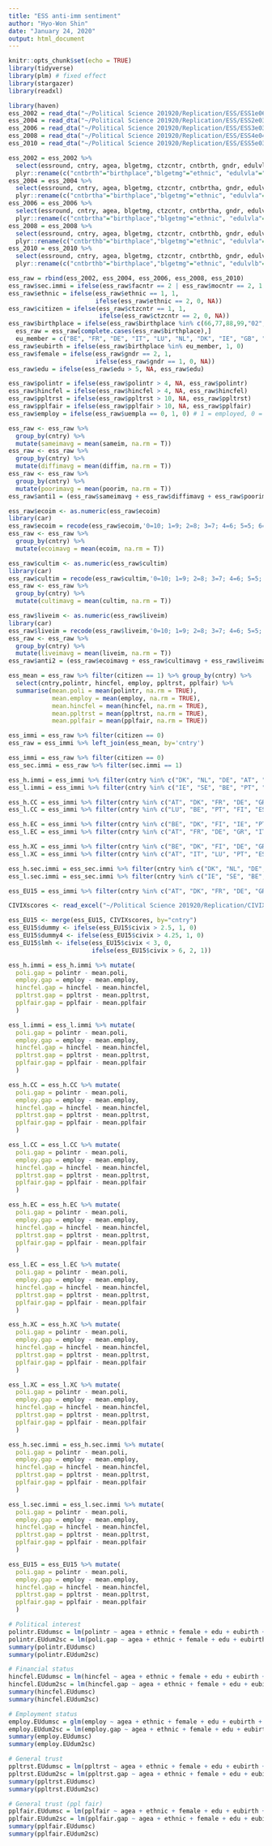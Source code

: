 ```yaml
---
title: "ESS anti-imm sentiment"
author: "Hyo-Won Shin"
date: "January 24, 2020"
output: html_document
---
```


```r
knitr::opts_chunk$set(echo = TRUE)
library(tidyverse)
library(plm) # fixed effect
library(stargazer)
library(readxl)
```

```r
library(haven)
ess_2002 = read_dta("~/Political Science 201920/Replication/ESS/ESS1e06_6.stata/ESS1e06_6.dta")
ess_2004 = read_dta("~/Political Science 201920/Replication/ESS/ESS2e03_6.stata/ESS2e03_6.dta")
ess_2006 = read_dta("~/Political Science 201920/Replication/ESS/ESS3e03_7.stata/ESS3e03_7.dta")
ess_2008 = read_dta("~/Political Science 201920/Replication/ESS/ESS4e04_5.stata/ESS4e04_5.dta")
ess_2010 = read_dta("~/Political Science 201920/Replication/ESS/ESS5e03_4.stata/ESS5e03_4.dta")
```

```r
ess_2002 = ess_2002 %>% 
  select(essround, cntry, agea, blgetmg, ctzcntr, cntbrth, gndr, edulvla, facntr, mocntr, polintr, hincfel, uempla, ppltrst, pplfair, imsmetn, imdfetn, impcntr, imbgeco, imueclt, imwbcnt) %>%
  plyr::rename(c("cntbrth"="birthplace","blgetmg"="ethnic", "edulvla"="edu", "imsmetn"="sameim", "imdfetn"="diffim", "impcntr"="poorim", "imbgeco"="ecoim", "imueclt"="cultim", "imwbcnt"="liveim"))
ess_2004 = ess_2004 %>% 
  select(essround, cntry, agea, blgetmg, ctzcntr, cntbrtha, gndr, edulvla, facntr, mocntr, polintr, hincfel, uempla, ppltrst, pplfair,imsmetn, imdfetn, impcntr, imbgeco, imueclt, imwbcnt) %>%
  plyr::rename(c("cntbrtha"="birthplace","blgetmg"="ethnic", "edulvla"="edu", "imsmetn"="sameim", "imdfetn"="diffim", "impcntr"="poorim", "imbgeco"="ecoim", "imueclt"="cultim", "imwbcnt"="liveim"))
ess_2006 = ess_2006 %>% 
  select(essround, cntry, agea, blgetmg, ctzcntr, cntbrtha, gndr, edulvla, facntr, mocntr, polintr, hincfel, uempla, ppltrst, pplfair, imsmetn, imdfetn, impcntr, imbgeco, imueclt, imwbcnt) %>%
  plyr::rename(c("cntbrtha"="birthplace","blgetmg"="ethnic", "edulvla"="edu", "imsmetn"="sameim", "imdfetn"="diffim", "impcntr"="poorim", "imbgeco"="ecoim", "imueclt"="cultim", "imwbcnt"="liveim"))
ess_2008 = ess_2008 %>% 
  select(essround, cntry, agea, blgetmg, ctzcntr, cntbrthb, gndr, edulvla, facntr, mocntr, polintr, hincfel, uempla, ppltrst, pplfair, imsmetn, imdfetn, impcntr, imbgeco, imueclt, imwbcnt) %>%
  plyr::rename(c("cntbrthb"="birthplace","blgetmg"="ethnic", "edulvla"="edu", "imsmetn"="sameim", "imdfetn"="diffim", "impcntr"="poorim", "imbgeco"="ecoim", "imueclt"="cultim", "imwbcnt"="liveim"))
ess_2010 = ess_2010 %>% 
  select(essround, cntry, agea, blgetmg, ctzcntr, cntbrthb, gndr, edulvlb, facntr, mocntr, polintr, hincfel, uempla, ppltrst, pplfair, imsmetn, imdfetn, impcntr, imbgeco, imueclt, imwbcnt) %>%
  plyr::rename(c("cntbrthb"="birthplace","blgetmg"="ethnic", "edulvlb"="edu", "imsmetn"="sameim", "imdfetn"="diffim", "impcntr"="poorim", "imbgeco"="ecoim", "imueclt"="cultim", "imwbcnt"="liveim"))

```

```r
ess_raw = rbind(ess_2002, ess_2004, ess_2006, ess_2008, ess_2010)
ess_raw$sec.immi = ifelse(ess_raw$facntr == 2 | ess_raw$mocntr == 2, 1, 0)
ess_raw$ethnic = ifelse(ess_raw$ethnic == 1, 1,
                        ifelse(ess_raw$ethnic == 2, 0, NA))
ess_raw$citizen = ifelse(ess_raw$ctzcntr == 1, 1,
                         ifelse(ess_raw$ctzcntr == 2, 0, NA))
ess_raw$birthplace = ifelse(ess_raw$birthplace %in% c(66,77,88,99,"02","03","04","06"), NA, ess_raw$birthplace)
  ess_raw = ess_raw[complete.cases(ess_raw$birthplace),]
  eu_member = c("BE", "FR", "DE", "IT", "LU", "NL", "DK", "IE", "GB", "GR", "PT", "ES","AT","SE")
ess_raw$eubirth = ifelse(ess_raw$birthplace %in% eu_member, 1, 0)
ess_raw$female = ifelse(ess_raw$gndr == 2, 1, 
                        ifelse(ess_raw$gndr == 1, 0, NA))
ess_raw$edu = ifelse(ess_raw$edu > 5, NA, ess_raw$edu)

ess_raw$polintr = ifelse(ess_raw$polintr > 4, NA, ess_raw$polintr)
ess_raw$hincfel = ifelse(ess_raw$hincfel > 4, NA, ess_raw$hincfel)
ess_raw$ppltrst = ifelse(ess_raw$ppltrst > 10, NA, ess_raw$ppltrst)
ess_raw$pplfair = ifelse(ess_raw$pplfair > 10, NA, ess_raw$pplfair)
ess_raw$employ = ifelse(ess_raw$uempla == 0, 1, 0) # 1 = employed, 0 = unemployed

ess_raw <- ess_raw %>%
  group_by(cntry) %>%
  mutate(sameimavg = mean(sameim, na.rm = T))
ess_raw <- ess_raw %>%
  group_by(cntry) %>%
  mutate(diffimavg = mean(diffim, na.rm = T))
ess_raw <- ess_raw %>%
  group_by(cntry) %>%
  mutate(poorimavg = mean(poorim, na.rm = T))
ess_raw$anti1 = (ess_raw$sameimavg + ess_raw$diffimavg + ess_raw$poorimavg)/3

ess_raw$ecoim <- as.numeric(ess_raw$ecoim)
library(car)
ess_raw$ecoim = recode(ess_raw$ecoim,'0=10; 1=9; 2=8; 3=7; 4=6; 5=5; 6=4; 7=3; 8=2; 9=1; 10=0')
ess_raw <- ess_raw %>%
  group_by(cntry) %>%
  mutate(ecoimavg = mean(ecoim, na.rm = T))

ess_raw$cultim <- as.numeric(ess_raw$cultim)
library(car)
ess_raw$cultim = recode(ess_raw$cultim,'0=10; 1=9; 2=8; 3=7; 4=6; 5=5; 6=4; 7=3; 8=2; 9=1; 10=0')
ess_raw <- ess_raw %>%
  group_by(cntry) %>%
  mutate(cultimavg = mean(cultim, na.rm = T))

ess_raw$liveim <- as.numeric(ess_raw$liveim)
library(car)
ess_raw$liveim = recode(ess_raw$liveim,'0=10; 1=9; 2=8; 3=7; 4=6; 5=5; 6=4; 7=3; 8=2; 9=1; 10=0')
ess_raw <- ess_raw %>%
  group_by(cntry) %>%
  mutate(liveimavg = mean(liveim, na.rm = T))
ess_raw$anti2 = (ess_raw$ecoimavg + ess_raw$cultimavg + ess_raw$liveimavg)/3

ess_mean = ess_raw %>% filter(citizen == 1) %>% group_by(cntry) %>%
  select(cntry,polintr, hincfel, employ, ppltrst, pplfair) %>%
  summarise(mean.poli = mean(polintr, na.rm = TRUE),
            mean.employ = mean(employ, na.rm = TRUE),
            mean.hincfel = mean(hincfel, na.rm = TRUE),
            mean.ppltrst = mean(ppltrst, na.rm = TRUE),
            mean.pplfair = mean(pplfair, na.rm = TRUE))

ess_immi = ess_raw %>% filter(citizen == 0)
ess_raw = ess_immi %>% left_join(ess_mean, by='cntry')

ess_immi = ess_raw %>% filter(citizen == 0)
ess_sec.immi = ess_raw %>% filter(sec.immi == 1)

ess_h.immi = ess_immi %>% filter(cntry %in% c("DK", "NL", "DE", "AT", "FR", "GB", "GR"))
ess_l.immi = ess_immi %>% filter(cntry %in% c("IE", "SE", "BE", "PT", "ES", "FI","LU", "IT"))

ess_h.CC = ess_immi %>% filter(cntry %in% c("AT", "DK", "FR", "DE", "GR", "IT", "NL"))
ess_l.CC = ess_immi %>% filter(cntry %in% c("LU", "BE", "PT", "FI", "ES", "IE", "SE", "GB"))

ess_h.EC = ess_immi %>% filter(cntry %in% c("BE", "DK", "FI", "IE", "PT", "SE", "GB"))
ess_l.EC = ess_immi %>% filter(cntry %in% c("AT", "FR", "DE", "GR", "IT", "LU", "NL", "ES"))

ess_h.XC = ess_immi %>% filter(cntry %in% c("BE", "DK", "FI", "DE", "GR", "NL", "GB"))
ess_l.XC = ess_immi %>% filter(cntry %in% c("AT", "IT", "LU", "PT", "ES", "SE", "FR", "IE"))

ess_h.sec.immi = ess_sec.immi %>% filter(cntry %in% c("DK", "NL", "DE", "AT", "FR", "GB", "GR"))
ess_l.sec.immi = ess_sec.immi %>% filter(cntry %in% c("IE", "SE", "BE", "PT", "ES", "FI","LU", "IT"))

ess_EU15 = ess_immi %>% filter(cntry %in% c("AT", "DK", "FR", "DE", "GR", "IT", "NL", "LU", "BE", "PT", "FI", "ES", "IE", "SE", "GB"))

CIVIXscores <- read_excel("~/Political Science 201920/Replication/CIVIXscores.xlsx")

ess_EU15 <- merge(ess_EU15, CIVIXscores, by="cntry")
ess_EU15$dummy <- ifelse(ess_EU15$civix > 2.5, 1, 0)
ess_EU15$dummy4 <- ifelse(ess_EU15$civix > 4.25, 1, 0)
ess_EU15$lmh <- ifelse(ess_EU15$civix < 3, 0,
                       ifelse(ess_EU15$civix > 6, 2, 1))


```

```r

ess_h.immi = ess_h.immi %>% mutate(
  poli.gap = polintr - mean.poli, 
  employ.gap = employ - mean.employ,
  hincfel.gap = hincfel - mean.hincfel, 
  ppltrst.gap = ppltrst - mean.ppltrst,
  pplfair.gap = pplfair - mean.pplfair
  )

ess_l.immi = ess_l.immi %>% mutate(
  poli.gap = polintr - mean.poli, 
  employ.gap = employ - mean.employ,
  hincfel.gap = hincfel - mean.hincfel, 
  ppltrst.gap = ppltrst - mean.ppltrst,
  pplfair.gap = pplfair - mean.pplfair
  )

ess_h.CC = ess_h.CC %>% mutate(
  poli.gap = polintr - mean.poli, 
  employ.gap = employ - mean.employ,
  hincfel.gap = hincfel - mean.hincfel, 
  ppltrst.gap = ppltrst - mean.ppltrst,
  pplfair.gap = pplfair - mean.pplfair
  )

ess_l.CC = ess_l.CC %>% mutate(
  poli.gap = polintr - mean.poli, 
  employ.gap = employ - mean.employ,
  hincfel.gap = hincfel - mean.hincfel, 
  ppltrst.gap = ppltrst - mean.ppltrst,
  pplfair.gap = pplfair - mean.pplfair
  )

ess_h.EC = ess_h.EC %>% mutate(
  poli.gap = polintr - mean.poli, 
  employ.gap = employ - mean.employ,
  hincfel.gap = hincfel - mean.hincfel, 
  ppltrst.gap = ppltrst - mean.ppltrst,
  pplfair.gap = pplfair - mean.pplfair
  )

ess_l.EC = ess_l.EC %>% mutate(
  poli.gap = polintr - mean.poli, 
  employ.gap = employ - mean.employ,
  hincfel.gap = hincfel - mean.hincfel, 
  ppltrst.gap = ppltrst - mean.ppltrst,
  pplfair.gap = pplfair - mean.pplfair
  )

ess_h.XC = ess_h.XC %>% mutate(
  poli.gap = polintr - mean.poli, 
  employ.gap = employ - mean.employ,
  hincfel.gap = hincfel - mean.hincfel, 
  ppltrst.gap = ppltrst - mean.ppltrst,
  pplfair.gap = pplfair - mean.pplfair
  )

ess_l.XC = ess_l.XC %>% mutate(
  poli.gap = polintr - mean.poli, 
  employ.gap = employ - mean.employ,
  hincfel.gap = hincfel - mean.hincfel, 
  ppltrst.gap = ppltrst - mean.ppltrst,
  pplfair.gap = pplfair - mean.pplfair
  )

ess_h.sec.immi = ess_h.sec.immi %>% mutate(
  poli.gap = polintr - mean.poli, 
  employ.gap = employ - mean.employ,
  hincfel.gap = hincfel - mean.hincfel, 
  ppltrst.gap = ppltrst - mean.ppltrst,
  pplfair.gap = pplfair - mean.pplfair
  )

ess_l.sec.immi = ess_l.sec.immi %>% mutate(
  poli.gap = polintr - mean.poli, 
  employ.gap = employ - mean.employ,
  hincfel.gap = hincfel - mean.hincfel, 
  ppltrst.gap = ppltrst - mean.ppltrst,
  pplfair.gap = pplfair - mean.pplfair
  )

ess_EU15 = ess_EU15 %>% mutate(
  poli.gap = polintr - mean.poli, 
  employ.gap = employ - mean.employ,
  hincfel.gap = hincfel - mean.hincfel, 
  ppltrst.gap = ppltrst - mean.ppltrst,
  pplfair.gap = pplfair - mean.pplfair
  )

```

```r
# Political interest
polintr.EUdumsc = lm(polintr ~ agea + ethnic + female + edu + eubirth + dummy + anti1 + dummy * anti1, data = ess_EU15) # absolute level
polintr.EUdum2sc = lm(poli.gap ~ agea + ethnic + female + edu + eubirth + dummy + anti1 + dummy * anti1, data = ess_EU15) # gap
summary(polintr.EUdumsc)
summary(polintr.EUdum2sc)

# Financial status
hincfel.EUdumsc = lm(hincfel ~ agea + ethnic + female + edu + eubirth + dummy +anti1 + dummy*anti1, data = ess_EU15) # absolute level
hincfel.EUdum2sc = lm(hincfel.gap ~ agea + ethnic + female + edu + eubirth + dummy + anti1 + dummy*anti1, data = ess_EU15) # gap
summary(hincfel.EUdumsc)
summary(hincfel.EUdum2sc)

# Employment status
employ.EUdumsc = glm(employ ~ agea + ethnic + female + edu + eubirth + dummy + anti1 + dummy*anti1, data = ess_EU15, family = binomial(link = "logit")) # absolute level
employ.EUdum2sc = lm(employ.gap ~ agea + ethnic + female + edu + eubirth + dummy + anti1 + dummy*anti1, data = ess_EU15) # gap
summary(employ.EUdumsc)
summary(employ.EUdum2sc)

# General trust 
ppltrst.EUdumsc = lm(ppltrst ~ agea + ethnic + female + edu + eubirth + dummy + anti1 + dummy*anti1, data = ess_EU15) # absolute level
ppltrst.EUdum2sc = lm(ppltrst.gap ~ agea + ethnic + female + edu + eubirth + dummy + anti1 + dummy*anti1, data = ess_EU15) # gap
summary(ppltrst.EUdumsc)
summary(ppltrst.EUdum2sc)

# General trust (ppl fair)
pplfair.EUdumsc = lm(pplfair ~ agea + ethnic + female + edu + eubirth + dummy + anti1 + dummy*anti1, data = ess_EU15) # absolute level
pplfair.EUdum2sc = lm(pplfair.gap ~ agea + ethnic + female + edu + eubirth + dummy + anti1 + dummy*anti1, data = ess_EU15) # gap
summary(pplfair.EUdumsc)
summary(pplfair.EUdum2sc)

```
